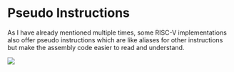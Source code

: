 
# Pseudo Instructions

As I have already mentioned multiple times, some RISC-V implementations also offer pseudo instructions which are like aliases for other instructions but make the assembly code easier to read and understand.

<Image 
    src="/cs/archPseudoInstructions.png"
    width={600}
/>
